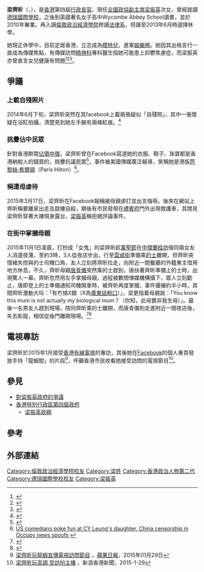 {{Infobox person
| name        = 梁齊昕
| birth_date  = {{birth date and age|1991|9|11}}
| birth_place = {{HKG-1959}}
| residence   = 
| nationality = {{GBR}}<br>{{CHN-HKG}}
| education   = [[倫敦政治經濟學院|倫敦政治經濟學院]]法律系（休學中）
| alma_mater  = 聖公會幼稚園<br>[[德瑞國際學校|德瑞國際學校]]<br>Wycombe Abbey School
| parents     = 父：[[梁振英|梁振英]]<br>母：[[唐青儀|唐青儀]]
| relations   = 兄：梁傳昕<br/>妹：[[梁頌昕|梁頌昕]]
}}

'''梁齊昕'''（{{lang-en|Leung Chai Yan}}，{{bd|1991年|9月11日}}），是[[香港|香港]]第四屆[[香港特別行政區行政長官|行政長官]]，現任[[全國政協副主席|全國政協副主席]][[梁振英|梁振英]]次女，曾經就讀[[德瑞國際學校|德瑞國際學校]]，之後到英國著名女子高中Wycombe Abbey School讀書，並於2010年畢業。再入讀[[倫敦政治經濟學院|倫敦政治經濟學院]]修讀[[法律系|法律系]]，但讀至2013年6月時選擇休學。

她現正休學中，目前定居香港，立志成為[[模特兒|模特兒]]，進軍[[娛樂圈|娛樂圈]]。她因其出格言行一直成為傳媒焦點，有傳媒訪問[[精神科|精神科]]專科醫生指她可能患上抑鬱焦慮症，而梁振英亦曾直言女兒健康有問題<ref>{{cite news |title=精神科專科醫生：梁齊昕疑抑鬱焦慮症 應減少曝光 傳聞遭母親虐待後暫與父母分居 梁振英否認禁錮：女兒有健康問題 |url=http://news.mingpao.com/pns/%E7%B2%BE%E7%A5%9E%E7%A7%91%E5%B0%88%E7%A7%91%E9%86%AB%E7%94%9F%EF%BC%9A%E6%A2%81%E9%BD%8A%E6%98%95%E7%96%91%E6%8A%91%E9%AC%B1%E7%84%A6%E6%85%AE%E7%97%87%20%E6%87%89%E6%B8%9B%E5%B0%91%E6%9B%9D%E5%85%89%20%E6%9A%AB%E8%88%87%E7%88%B6%E6%AF%8D%E5%88%86%E5%B1%85%20%E6%A2%81%E6%8C%AF%E8%8B%B1%E5%90%A6%E8%AA%8D%E7%A6%81%E9%8C%AE%EF%BC%9A%E5%A5%B3%E5%85%92%E6%9C%89%E5%81%A5%E5%BA%B7%E5%95%8F%E9%A1%8C/web_tc/article/20150318/s00001/1426614719476 |language=zh-hk |publisher=明報 |date=2015-03-18 |accessdate=2015-04-21 |archive-date=2015-04-22 |archive-url=https://web.archive.org/web/20150422212016/http://news.mingpao.com/pns/%E7%B2%BE%E7%A5%9E%E7%A7%91%E5%B0%88%E7%A7%91%E9%86%AB%E7%94%9F%EF%BC%9A%E6%A2%81%E9%BD%8A%E6%98%95%E7%96%91%E6%8A%91%E9%AC%B1%E7%84%A6%E6%85%AE%E7%97%87%20%E6%87%89%E6%B8%9B%E5%B0%91%E6%9B%9D%E5%85%89%20%E6%9A%AB%E8%88%87%E7%88%B6%E6%AF%8D%E5%88%86%E5%B1%85%20%E6%A2%81%E6%8C%AF%E8%8B%B1%E5%90%A6%E8%AA%8D%E7%A6%81%E9%8C%AE%EF%BC%9A%E5%A5%B3%E5%85%92%E6%9C%89%E5%81%A5%E5%BA%B7%E5%95%8F%E9%A1%8C/web_tc/article/20150318/s00001/1426614719476 |dead-url=no }}</ref><ref>{{cite news|title=梁振英女兒出院後首露面 體型「龐大」|url=http://www.ntdtv.com/xtr/b5/2017/03/05/a1314425.html|date=2017-03-05|accessdate=2017-11-29|publisher=新唐人電視台|archive-date=2017-12-01|archive-url=https://web.archive.org/web/20171201034724/http://www.ntdtv.com/xtr/b5/2017/03/05/a1314425.html|dead-url=no}}</ref><ref>{{cite web|url=https://www.symedialab.com/talk/%e6%a2%81%e9%bd%8a%e6%98%95/|title=梁齊昕|publisher=新傳網|access-date=2021-02-04|archive-date=2018-09-18|archive-url=https://web.archive.org/web/20180918123542/https://www.symedialab.com/talk/%e6%a2%81%e9%bd%8a%e6%98%95/|dead-url=no}}</ref>。

==爭議==
=== 上載自殘照片 ===
2014年6月下旬，梁齊昕突然在其facebook上載兩張疑似「自殘照」，其中一張懷疑在浴缸拍攝，清楚見到她左手腕有兩條紅痕。<ref>{{Cite web |url=http://www.guancha.cn/local/2014_06_27_241564.shtml |title=香港疯传梁振英女儿梁齐昕自残照 或因不堪杜汶泽网络欺辱 |accessdate=2014-07-28 |archive-date=2014-10-21 |archive-url=https://web.archive.org/web/20141021023116/http://www.guancha.cn/local/2014_06_27_241564.shtml |dead-url=no }}</ref>

=== 挑釁佔中民眾 ===
針對香港群眾[[讓愛與和平佔領中環|佔領中環]]，梁齊昕曾在Facebook寫道她的衣服、鞋子、珠寶都是香港納稅人的錢買的，挑釁抗議民眾<ref>{{Cite web |url=http://www.msn.com/zh-tw/news/world/%E6%A2%81%E6%8C%AF%E8%8B%B1%E5%A5%B3%E5%85%92%E6%A2%81%E9%BD%8A%E6%98%95%E5%A4%AA%E5%9B%82%E5%BC%B5-po%E6%96%87%E5%97%86%E8%81%B2%E6%9C%89%E7%A8%AE%E4%BE%86%E6%89%93%E6%88%91%E5%95%8A/ar-BB6XLsj |title=梁振英女兒梁齊昕太囂張　po文嗆聲：有種來打我啊 |access-date=2014-10-06 |archive-url=https://web.archive.org/web/20150324164257/http://www.msn.com/zh-tw/news/world/%E6%A2%81%E6%8C%AF%E8%8B%B1%E5%A5%B3%E5%85%92%E6%A2%81%E9%BD%8A%E6%98%95%E5%A4%AA%E5%9B%82%E5%BC%B5-po%E6%96%87%E5%97%86%E8%81%B2%E6%9C%89%E7%A8%AE%E4%BE%86%E6%89%93%E6%88%91%E5%95%8A/ar-BB6XLsj |archive-date=2015-03-24 |dead-url=yes }}</ref>，事件被美國傳媒廣泛報導，笑稱她是港版[[芭黎絲·希爾頓|芭黎絲·希爾頓]]（Paris Hilton）<ref>[http://www.scmp.com/news/china-insider/article/1612066/us-comedians-poke-fun-cy-leungs-daughter-china-censorship-occupy?page=all US comedians poke fun at CY Leung's daughter, China censorship in Occupy news spoofs] {{Wayback|url=http://www.scmp.com/news/china-insider/article/1612066/us-comedians-poke-fun-cy-leungs-daughter-china-censorship-occupy?page=all |date=20141011005444 }}{{en}}</ref>。

=== 稱遭母虐待 ===
2015年3月17日，梁齊昕在Facebook報稱被母親虐打並出言侮辱。後來在網站上齊昕稱要離家出走及跳樓自殺，期後有市民發現在[[禮賓府|禮賓府]]門外出現救護車，其間見梁齊昕穿著大褸現身露台，[[梁振英|梁振英]]稱拒絕評論事件。

=== 在街中掌摑母親 ===
2015年11月1日凌晨，打扮成「女鬼」的梁齊昕趁[[萬聖節|萬聖節]]在[[中環|中環]][[蘭桂坊|蘭桂坊]]偕同兩女友人消遣夜蒲，至約3時，3人從夜店步出，行至[[雲咸街|雲咸街]]準備乘[[的士|的士]]離開，但齊昕突情緒失控與的士司機口角，友人立刻將齊昕拉走，向附近一間餐廳的外籍東主借用地方休息。不久，齊昕母親[[唐青儀|唐青儀]]突然乘的士趕到，唐扶著齊昕準備上的士時，出現驚人一幕，齊昕忽然用左手掌摑母親，過程被數間傳媒機構攝下，眾人立刻勸止，唐即登上的士準備通知司機開車時，被齊昕再度掌摑，事件擾攘約半小時，其間齊昕激動大叫：「有冇搞X錯（X為[[廣東話|廣東話]][[粗口|粗口]]）」，梁更指着母親說：「You know this mum is not actually my biological mum？（你知，此母實非我生母）」。最後一名男友人趕到現場，陪同齊昕乘的士離開，而唐青儀則走進附近一間夜店後，失去影蹤，相信從後門離開現場。<ref>{{cite news |url=http://hk.apple.nextmedia.com/realtime/breaking/20151101/54377236 |title=【齊昕摑母親】梁齊昕扮鬼出事 連摑母親唐青儀 |work=[[蘋果日報_(香港)|蘋果日報]] |date=2015年11月1日 |accessdate=2015年11月1日 |archive-date=2015年11月2日 |archive-url=https://web.archive.org/web/20151102180350/http://hk.apple.nextmedia.com/realtime/breaking/20151101/54377236 |dead-url=no }}{{zh-hant}}</ref><ref>{{cite news|title=梁齊昕兩度摑母|url=http://hk.on.cc/hk/bkn/cnt/entertainment/20151102/bkn-20151102043110928-1102_00862_001.html|agency=[[東網|東網]]|date=2015-11-02|accessdate=2017-12-24|archive-date=2016-12-13|archive-url=https://web.archive.org/web/20161213013628/http://hk.on.cc/hk/bkn/cnt/entertainment/20151102/bkn-20151102043110928-1102_00862_001.html|dead-url=no}}</ref>

==電視專訪==
梁齊昕於2015年1月接受[[香港有線電視|香港有線電視]]的專訪，其後她在[[Facebook|Facebook]]的個人專頁發放手持「龍蝦鉗」的片段<ref>[http://hk.apple.nextmedia.com/realtime/news/20150129/53383102 梁齊昕玩龍蝦宣傳電視訪問節目] {{Wayback|url=http://hk.apple.nextmedia.com/realtime/news/20150129/53383102 |date=20150129123559 }}，[[蘋果日報|蘋果日報]]，2015年01月29日</ref>，呼籲香港市民收看她接受訪問的電視節目<ref>[http://news.sina.com.hk/news/20150129/-2-3588981/1.html 梁齊昕玩高調 受訪扮主播] {{Wayback|url=http://news.sina.com.hk/news/20150129/-2-3588981/1.html |date=20150129123442 }}，新浪香港新聞，2015-1-29</ref>。

== 參見 ==
{{Portal|中华人民共和国|香港|人物}}
* [[對梁振英政府的爭議|對梁振英政府的爭議]]
* [[香港特別行政區第四屆政府|香港特別行政區第四屆政府]]
** [[梁振英政綱|梁振英政綱]]

==參考==
{{reflist}}

==外部連結==


{{DEFAULTSORT: Leung, Chai Yan}}
[[Category:倫敦政治經濟學院校友|Category:倫敦政治經濟學院校友]]
[[Category:梁姓|Category:梁姓]]
[[Category:香港政治人物第二代|Category:香港政治人物第二代]]
[[Category:德瑞國際學校校友|Category:德瑞國際學校校友]]
[[Category:梁振英|Category:梁振英]]